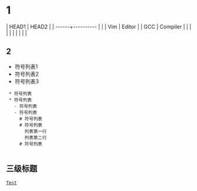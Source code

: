 = 1 =

| HEAD1             | HEAD2    |
| ------+---------- |          |
| Vim               | Editor   |
| GCC               | Compiler |
|                   |          |
|                   |          |
|                   |          |

== 2 ==
* 符号列表1
* 符号列表2
* 符号列表3
  * 符号列表
  * 符号列表
    - 符号列表
    - 符号列表
      # 符号列表
      # 符号列表   
        列表第一行
        列表第二行
      # 符号列表
       
== 三级标题 ==
 [[Test]]
